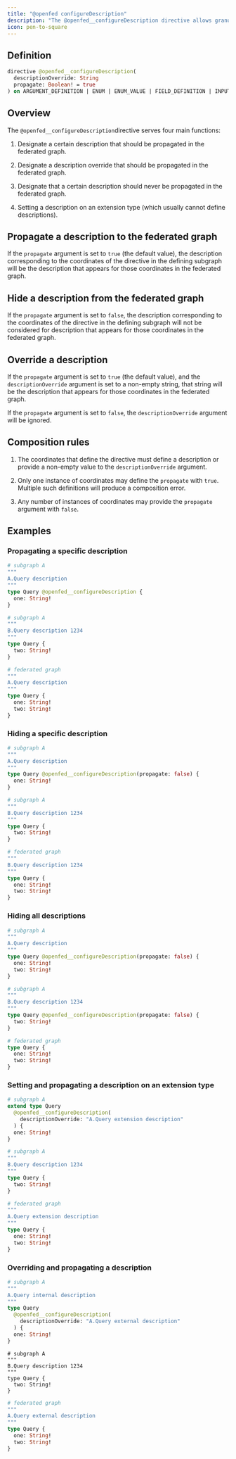```yaml
---
title: "@openfed configureDescription"
description: "The @openfed__configureDescription directive allows granular control over descriptions. It is not considered to be a V2-only directive."
icon: pen-to-square
---
```


## Definition

```graphql
directive @openfed__configureDescription(
  descriptionOverride: String
  propagate: Boolean! = true
) on ARGUMENT_DEFINITION | ENUM | ENUM_VALUE | FIELD_DEFINITION | INPUT_FIELD_DEFINITION | INPUT_OBJECT | INTERFACE | OBJECT | SCALAR | SCHEMA | UNION
```

## Overview

The `@openfed__configureDescription`directive serves four main functions:

1. Designate a certain description that should be propagated in the federated graph.

2. Designate a description override that should be propagated in the federated graph.

3. Designate that a certain description should never be propagated in the federated graph.

4. Setting a description on an extension type (which usually cannot define descriptions).

## Propagate a description to the federated graph

If the `propagate` argument is set to `true` (the default value), the description corresponding to the coordinates of the directive in the defining subgraph will be the description that appears for those coordinates in the federated graph.

## Hide a description from the federated graph

If the `propagate` argument is set to `false`, the description corresponding to the coordinates of the directive in the defining subgraph will not be considered for description that appears for those coordinates in the federated graph.

## Override a description

If the `propagate` argument is set to `true` (the default value), and the `descriptionOverride` argument is set to a non-empty string, that string will be the description that appears for those coordinates in the federated graph.

If the `propagate` argument is set to `false`, the `descriptionOverride` argument will be ignored.

## Composition rules

1. The coordinates that define the directive must define a description or provide a non-empty value to the `descriptionOverride` argument.

2. Only one instance of coordinates may define the `propagate` with `true`. Multiple such definitions will produce a composition error.

3. Any number of instances of coordinates may provide the `propagate` argument with `false`.

## Examples

### Propagating a specific description

```graphql
# subgraph A
"""
A.Query description
"""
type Query @openfed__configureDescription {
  one: String!
}
```

```graphql
# subgraph A
"""
B.Query description 1234
"""
type Query {
  two: String!
}
```

```graphql
# federated graph
"""
A.Query description
"""
type Query {
  one: String!
  two: String!
}
```

### Hiding a specific description

```graphql
# subgraph A
"""
A.Query description
"""
type Query @openfed__configureDescription(propagate: false) {
  one: String!
}
```

```graphql
# subgraph A
"""
B.Query description 1234
"""
type Query {
  two: String!
}
```

```graphql
# federated graph
"""
B.Query description 1234
"""
type Query {
  one: String!
  two: String!
}
```

### Hiding all descriptions

```graphql
# subgraph A
"""
A.Query description
"""
type Query @openfed__configureDescription(propagate: false) {
  one: String!
  two: String!
}
```

```graphql
# subgraph A
"""
B.Query description 1234
"""
type Query @openfed__configureDescription(propagate: false) {
  two: String!
}
```

```graphql
# federated graph
type Query {
  one: String!
  two: String!
}
```

### Setting and propagating a description on an extension type

```graphql
# subgraph A
extend type Query
  @openfed__configureDescription(
    descriptionOverride: "A.Query extension description"
  ) {
  one: String!
}
```

```graphql
# subgraph A
"""
B.Query description 1234
"""
type Query {
  two: String!
}
```

```graphql
# federated graph
"""
A.Query extension description
"""
type Query {
  one: String!
  two: String!
}
```

### Overriding and propagating a description

```graphql
# subgraph A
"""
A.Query internal description
"""
type Query
  @openfed__configureDescription(
    descriptionOverride: "A.Query external description"
  ) {
  one: String!
}
```

```
# subgraph A
"""
B.Query description 1234
"""
type Query {
  two: String!
}
```

```graphql
# federated graph
"""
A.Query external description
"""
type Query {
  one: String!
  two: String!
}
```
